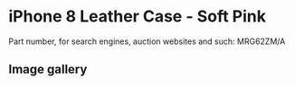 
# iPhone 8 Leather Case - Soft Pink

Part number, for search engines, auction websites and such: MRG62ZM/A

## Image gallery

<div style={{ width: "768px" }}>
  <GalleryComponent
    images={[
      {
        original: "/everysource/MRG62.webp",
        thumbnail: "/everypreview/MRG62.webp",
      },
      {
        original: "/everysource/MRG62_AV1_GOLD.webp",
        thumbnail: "/everypreview/MRG62_AV1_GOLD.webp",
      },
      {
        original: "/everysource/MRG62_AV1_SILVER.webp",
        thumbnail: "/everypreview/MRG62_AV1_SILVER.webp",
      },
      {
        original: "/everysource/MRG62_AV1_SPACE_GRAY.webp",
        thumbnail: "/everypreview/MRG62_AV1_SPACE_GRAY.webp",
      },
      {
        original: "/everysource/MRG62_AV2.webp",
        thumbnail: "/everypreview/MRG62_AV2.webp",
      }
    ]}
  />
</div>